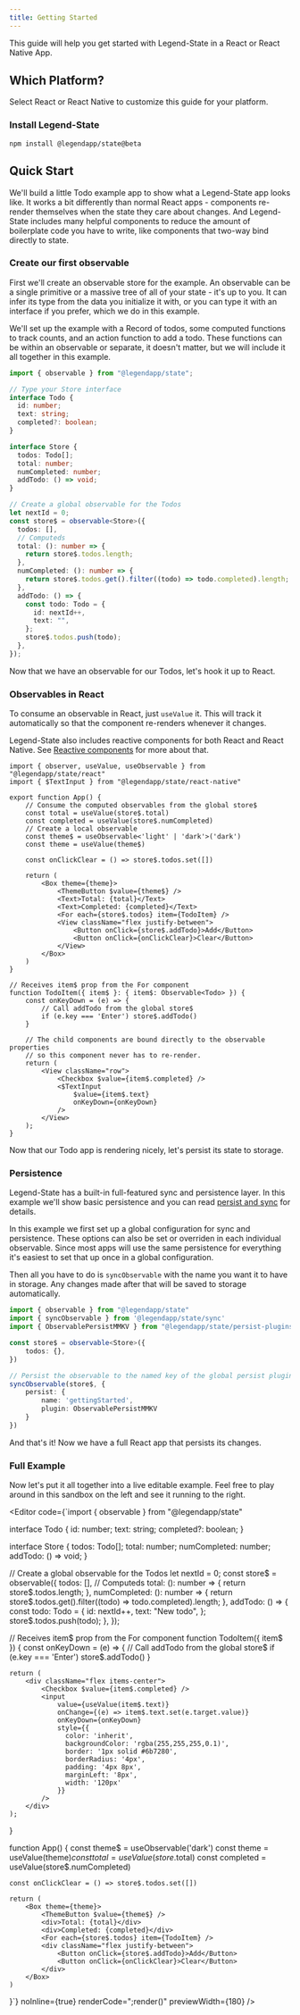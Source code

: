 ```yaml
---
title: Getting Started
---
```


This guide will help you get started with Legend-State in a React or React Native App.

## Which Platform?

Select React or React Native to customize this guide for your platform.

### Install Legend-State

```npm
npm install @legendapp/state@beta
```

## Quick Start

We'll build a little Todo example app to show what a Legend-State app looks like. It works a bit differently than normal React apps - components re-render themselves when the state they care about changes. And Legend-State includes many helpful components to reduce the amount of boilerplate code you have to write, like components that two-way bind directly to state.

### Create our first observable

First we'll create an observable store for the example. An observable can be a single primitive or a massive tree of all of your state - it's up to you. It can infer its type from the data you initialize it with, or you can type it with an interface if you prefer, which we do in this example.

We'll set up the example with a Record of todos, some computed functions to track counts, and an action function to add a todo. These functions can be within an observable or separate, it doesn't matter, but we will include it all together in this example.

```ts
import { observable } from "@legendapp/state";

// Type your Store interface
interface Todo {
  id: number;
  text: string;
  completed?: boolean;
}

interface Store {
  todos: Todo[];
  total: number;
  numCompleted: number;
  addTodo: () => void;
}

// Create a global observable for the Todos
let nextId = 0;
const store$ = observable<Store>({
  todos: [],
  // Computeds
  total: (): number => {
    return store$.todos.length;
  },
  numCompleted: (): number => {
    return store$.todos.get().filter((todo) => todo.completed).length;
  },
  addTodo: () => {
    const todo: Todo = {
      id: nextId++,
      text: "",
    };
    store$.todos.push(todo);
  },
});
```

Now that we have an observable for our Todos, let's hook it up to React.

### Observables in React

To consume an observable in React, just `useValue` it. This will track it automatically so that the component re-renders whenever it changes.

Legend-State also includes reactive components for both React and React Native. See [Reactive components](../react/fine-grained-reactivity#reactive-components) for more about that.

```tsx
import { observer, useValue, useObservable } from "@legendapp/state/react"
import { $TextInput } from "@legendapp/state/react-native"

export function App() {
    // Consume the computed observables from the global store$
    const total = useValue(store$.total)
    const completed = useValue(store$.numCompleted)
    // Create a local observable
    const theme$ = useObservable<'light' | 'dark'>('dark')
    const theme = useValue(theme$)

    const onClickClear = () => store$.todos.set([])

    return (
        <Box theme={theme}>
            <ThemeButton $value={theme$} />
            <Text>Total: {total}</Text>
            <Text>Completed: {completed}</Text>
            <For each={store$.todos} item={TodoItem} />
            <View className="flex justify-between">
                <Button onClick={store$.addTodo}>Add</Button>
                <Button onClick={onClickClear}>Clear</Button>
            </View>
        </Box>
    )
}

// Receives item$ prop from the For component
function TodoItem({ item$ }: { item$: Observable<Todo> }) {
    const onKeyDown = (e) => {
        // Call addTodo from the global store$
        if (e.key === 'Enter') store$.addTodo()
    }

    // The child components are bound directly to the observable properties
    // so this component never has to re-render.
    return (
        <View className="row">
            <Checkbox $value={item$.completed} />
            <$TextInput
                $value={item$.text}
                onKeyDown={onKeyDown}
            />
        </View>
    );
}
```

Now that our Todo app is rendering nicely, let's persist its state to storage.

### Persistence

Legend-State has a built-in full-featured sync and persistence layer. In this example we'll show basic persistence and you can read [persist and sync](../sync/persist-sync) for details.

In this example we first set up a global configuration for sync and persistence. These options can also be set or overriden in each individual observable. Since most apps will use the same persistence for everything it's easiest to set that up once in a global configuration.

Then all you have to do is `syncObservable` with the name you want it to have in storage. Any changes made after that will be saved to storage automatically.

```ts
import { observable } from "@legendapp/state"
import { syncObservable } from '@legendapp/state/sync'
import { ObservablePersistMMKV } from "@legendapp/state/persist-plugins/mmkv"

const store$ = observable<Store>({
    todos: {},
})

// Persist the observable to the named key of the global persist plugin
syncObservable(store$, {
    persist: {
        name: 'gettingStarted',
        plugin: ObservablePersistMMKV
    }
})
```

And that's it! Now we have a full React app that persists its changes.

### Full Example

Now let's put it all together into a live editable example. Feel free to play around in this sandbox on the left and see it running to the right.

<Editor
  code={`import { observable } from "@legendapp/state"

interface Todo {
    id: number;
    text: string;
    completed?: boolean;
}

interface Store {
    todos: Todo[];
    total: number;
    numCompleted: number;
    addTodo: () => void;
}

// Create a global observable for the Todos
let nextId = 0;
const store$ = observable<Store>({
  todos: [],
  // Computeds
  total: (): number => {
    return store$.todos.length;
  },
  numCompleted: (): number => {
    return store$.todos.get().filter((todo) => todo.completed).length;
  },
  addTodo: () => {
    const todo: Todo = {
      id: nextId++,
      text: "New todo",
    };
    store$.todos.push(todo);
  },
});

// Receives item$ prop from the For component
function TodoItem({ item$ }) {
    const onKeyDown = (e) => {
        // Call addTodo from the global store$
        if (e.key === 'Enter') store$.addTodo()
    }

    return (
        <div className="flex items-center">
            <Checkbox $value={item$.completed} />
            <input
                value={useValue(item$.text)}
                onChange={(e) => item$.text.set(e.target.value)}
                onKeyDown={onKeyDown}
                style={{
                  color: 'inherit',
                  backgroundColor: 'rgba(255,255,255,0.1)',
                  border: '1px solid #6b7280',
                  borderRadius: '4px',
                  padding: '4px 8px',
                  marginLeft: '8px',
                  width: '120px'
                }}
            />
        </div>
    );
}

function App() {
    const theme$ = useObservable('dark')
    const theme = useValue(theme$)
    const total = useValue(store$.total)
    const completed = useValue(store$.numCompleted)

    const onClickClear = () => store$.todos.set([])

    return (
        <Box theme={theme}>
            <ThemeButton $value={theme$} />
            <div>Total: {total}</div>
            <div>Completed: {completed}</div>
            <For each={store$.todos} item={TodoItem} />
            <div className="flex justify-between">
                <Button onClick={store$.addTodo}>Add</Button>
                <Button onClick={onClickClear}>Clear</Button>
            </div>
        </Box>
    )
}`}
  noInline={true}
  renderCode=";render(<App />)"
  previewWidth={180}
/>